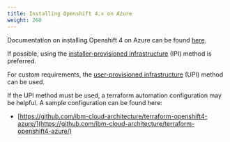 ```yaml
---
title: Installing Openshift 4.x on Azure
weight: 260
---
```


Documentation on installing Openshift 4 on Azure can be found 
[here](https://docs.openshift.com/container-platform/4.3/installing/installing_azure/installing-azure-account.html).

If possible, using the 
[installer-provisioned infrastructure](https://docs.openshift.com/container-platform/4.3/installing/installing_azure/installing-azure-default.html)
(IPI) method is preferred.

For custom requirements, the 
[user-provisioned infrastructure](https://docs.openshift.com/container-platform/4.3/installing/installing_azure/installing-azure-customizations.html) 
(UPI) method can be used.

If the UPI method must be used, a terraform automation configuration may be
helpful. A sample configuration can be found here:

* [https://github.com/ibm-cloud-architecture/terraform-openshift4-azure/](https://github.com/ibm-cloud-architecture/terraform-openshift4-azure/)
